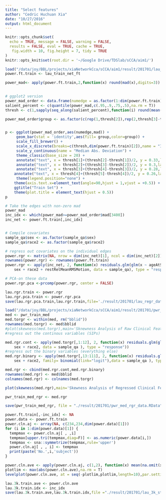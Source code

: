 ```yaml
---
title: "Select features"
author: "Cedric Huchuan Xia"
date: "10/27/2016"
output: html_document
---
```


```r
knitr::opts_chunk$set(
  echo = TRUE, message = FALSE, warning = FALSE,
  results = FALSE, eval = TRUE, cache = TRUE,
   fig.width = 10, fig.height = 7, tidy = TRUE
)
knitr::opts_knit$set(root.dir = '~/Google Drive/TDSlab/sCCA/aim1/')
```
  
```r
load("/data/joy/BBL/projects/xiaNetworkCca/sCCA/aim1/result/201701/lau_train_net_ft.RData")
power.ft.train <- lau_train_net_ft
```


```r
power_mad<- apply(power.ft.train,2,function(x) round(mad(x),digits=3))

  
# ggplot2 version
power_mad_order <- data.frame(numedge = as.factor(1:dim(power.ft.train)[2]),mad = power_mad[order(-power_mad)])
salient_percent <- c(quantile(power_mad,c(.95,.9,.75,.5),na.rm = T))
thresh <- c(1,sapply(seq_along(salient_percent),function(i) round(mean(which(power_mad_order$mad == salient_percent[i])))), dim(power.ft.train)[2])

power_mad_order$group <- as.factor(c(rep(1,thresh[2]),rep(2,thresh[3]-thresh[2]),rep(3,thresh[4]-thresh[3]),rep(4,thresh[5]-thresh[4]),rep(5,thresh[6]-thresh[5])))


p <- ggplot(power_mad_order,aes(numedge,mad)) +
     geom_bar(stat = 'identity',aes(fill= group,color=group)) +
     scale_fill_brewer() +
     scale_x_discrete(breaks=c(thresh,dim(power.ft.train)[2]),name = "Individual Edge") +
     scale_y_continuous(name = "Median Abs. Deviation") +
     theme_classic(base_size = 20) +
     annotate("text", x = thresh[1]+(thresh[2]-thresh[1])/2, y = 0.33,label = "95%",size =4.5,colour = "black" ) +
     annotate("text", x = thresh[2]+(thresh[3]-thresh[2])/2, y = 0.3,label = "90%",size =4.5,colour = "black" ) +
     annotate("text", x = thresh[3]+(thresh[4]-thresh[3])/2, y = 0.28,label = "75%",size =4.5,colour = "black" ) +
    annotate("text", x = thresh[4]+(thresh[5]-thresh[4])/2, y = 0.26,label = "50%",size =4.5,colour = "black" ) +
     theme(legend.position="none") +
    theme(axis.text.x=element_text(angle=90,hjust = 1,vjust = +0.5)) +
    ggtitle("Train Set") +
    theme(plot.title = element_text(hjust = 0.5))
p

```

```r
# Take the edges with non-zero mad
power_mad 
inc_idx <- which(power_mad>=power_mad_order$mad[3400])
inc_net <- power.ft.train[,inc_idx]


# Compile covariates
sample_qa$sex <- as.factor(sample_qa$sex)
sample_qa$race2 <- as.factor(sample_qa$race2)

# regress out covariates on the individual edges
power.rgr <- matrix(NA, nrow = dim(inc_net)[1], ncol = dim(inc_net)[2])
rownames(power.rgr) <- rownames(power.ft.train)
power.rgr <- apply(inc_net, 2, function(x) residuals.glm(glm(x ~ ageAtScan1 + 
    sex + race2 + restRelMeanRMSMotion, data = sample_qa), type = "response"))

# PCA-on these data
power.rgr.pca <-prcomp(power.rgr, center = FALSE)

lau.rgr.train <- power.rgr
lau.rgr.pca.train <- power.rgr.pca
save(lau.rgr.pca.train,lau.rgr.train,file='./result/201701/lau_regr_data.RData')

```

```r
load("/data/joy/BBL/projects/xiaNetworkCca/sCCA/aim1/result/201701/pwr_train_med.RData")
med <- pwr_train_med
med.torgr <- within(med, rm("bblid"))
rownames(med.torgr) <- med$bblid
#plot(skewness(med.torgr),main='Sknewness Analysis of Raw Clinical Features',xlab='Psychiatric Symptoms',ylab='Skewness')
#regress out the continous variables (SIPs)

med.rgr.cont <- apply(med.torgr[,1:12], 2, function(x) residuals.glm(glm(x ~ ageAtScan1 + 
    sex + race2, data = sample_qa ), type = "response"))
#regress out the binary variables (everything else)
med.rgr.binary <- apply(med.torgr[,13:111], 2, function(x) residuals.glm(glm(x ~ ageAtScan1 + 
    sex + race2, family= binomial(link="logit"),data = sample_qa ), type = "response"))

med.rgr <- cbind(med.rgr.cont,med.rgr.binary)
rownames(med.rgr) <- med$bblid
colnames(med.rgr) <- colnames(med.torgr)

plot(skewness(med.rgr),main='Skewness Analysis of Regressed Clinical Features',xlab='Psychiatric Symptoms',ylab='Skewness')

pwr_train_med_rgr <- med.rgr

save(pwr_train_med_rgr, file = "./result/201701/pwr_med_rgr_data.RData")

```

```r
power.ft.train[,-inc_idx] <- NA
power.data <- power.ft.train
power.cln.aj <- array(NA, c(234,234,dim(power.data)[1]))
for (i in 1:dim(power.data)[1]) {
  tempmax <- power.cln.aj[ , ,i]
  tempmax[upper.tri(tempmax,diag=F)] <- as.numeric(power.data[i,])
  tempmax <- sna::symmetrize(tempmax,rule='upper')
  power.cln.aj[ , , i] <- tempmax
  print(paste('No.',i,'subject'))
}

power.cln.ave <- apply(power.cln.aj, c(1,2), function(x) mean(na.omit(x)))
plotlim <- max(abs(power.cln.ave),na.rm = T)
levelplot(power.cln.ave, at = seq(-plotlim,plotlim,length=10),par.settings = BuRdTheme(),xlab='',ylab='',main="Lausanne Train Set")

lau.3k.train.ave <- power.cln.ave
lau.3k.train.idx <- inc_idx
save(lau.3k.train.ave,lau.3k.train.idx,file ="./result/201701/lau_3k_stats.RData")
```


